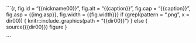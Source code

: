 

```{r, fig.id = "{{nickname00}}", fig.alt = "{{caption}}", fig.cap = "{{caption}}", fig.asp = {{img.asp}}, fig.width = {{fig.width}}}
if (grepl(pattern = ".png", x = dir00)) {
knitr::include_graphics(path = "{{dir00}}")
} else {
  source({{dir00}})
  figure
}

```

